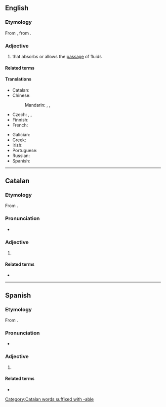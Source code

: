 {{also|perméable}}
==English==

===Etymology===
From {{bor|en|frm|perméable}}, from {{der|en|la|permeābilis}}.

===Adjective===
{{en-adj}}

# that absorbs or allows the [[passage]] of fluids
#: {{ux|en|Rainwater sinks through '''permeable''' rock to form an underground reservoir.}}
#: {{syn|en|water-permeable}}
#: {{ant|en|impermeable}}

====Related terms====
{{rel2
|permeability
|nonpermeable
|lang=en}}

====Translations====
{{trans-top|that absorbs or allows the passage of fluids}}
* Catalan: {{t+|ca|permeable}}
* Chinese:
*: Mandarin: {{t|cmn|[[可]][[滲透]][[的]]}}, {{t|cmn|[[可]][[渗透]][[的]]|tr=kě shèntòu de}}, {{t|cmn|[[透水]][[的]]|tr=tòushuǐ de}}
* Czech: {{t|cs|savý}}, {{t|cs|propustný}}, {{t|cs|prostupný}}
* Finnish: {{t+|fi|läpäisevä}}
* French: {{t+|fr|perméable|m|f}}
{{trans-mid}}
* Galician: {{t+|gl|permeable|m|f}}
* Greek: {{t+|el|διαπερατός|m}}
* Irish: {{t|ga|tréscaoilteach}}
* Portuguese: {{t+|pt|permeável}}
* Russian: {{t-needed|ru}}
* Spanish: {{t|es|permeable}}
{{trans-bottom}}

----

==Catalan==

===Etymology===
From {{der|ca|la|permeābilis}}.

===Pronunciation===
* {{ca-IPA}}

===Adjective===
{{ca-adj|mf}}

# {{l|en|permeable}}
#: {{ant|ca|impermeable}}

====Related terms====
* {{l|ca|permeabilitat}}

[[Category:Catalan words suffixed with -able]]

----

==Spanish==

===Etymology===
From {{der|es|la|permeābilis}}.

===Pronunciation===
* {{es-IPA}}

===Adjective===
{{es-adj|mf}}

# {{l|en|permeable}}
#: {{ant|es|impermeable}}

====Related terms====
* {{l|es|permeabilidad}}
